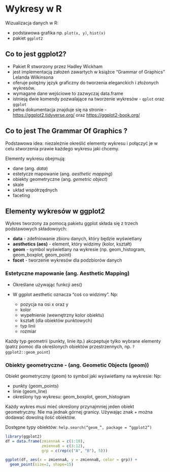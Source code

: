 # Wykresy w R

Wizualizacja danych w R: 

-   podstawowa grafika np. `plot(x, y)`, `hist(x)`
-   pakiet `ggplot2`

## Co to jest ggplot2?

-   Pakiet R stworzony przez Hadley Wickham
-   jest implementacją założeń zawartych w książce “Grammar of Graphics” Lelanda Wilkinsona
-   oferuje potężny język graficzny do tworzenia eleganckich i złożonych wykresów.
-   wymagane dane wejściowe to zazwyczaj data.frame
-   istnieją dwie komendy pozwalające na tworzenie wykresów - `qplot` oraz `ggplot`
-   pełna dokumentacja znajduje się na stronie - <https://ggplot2.tidyverse.org/> oraz <https://ggplot2-book.org/>

## Co to jest The Grammar Of Graphics ?

Podstawowa idea: niezależnie określić elementy wykresu i połączyć je w celu stworzenia prawie każdego wykresu jaki chcemy.

Elementy wykresu obejmują:

-   dane (ang. *data*)
-   estetycze mapowanie (ang. *aesthetic mapping*)
-   obiekty geometryczne (ang. *gemetric object*)
-   skale
-   układ współrzędnych
-   faceting

## Elementy wykresów w ggplot2

Wykres tworzony za pomocą pakietu ggplot składa się z trzech podstawowych składowoych:

-   **data** - zdefniowanie zbioru danych, który będzie wyświetlany
-   **aesthetics (aes)** - element, który widzimy (kolor, kształt)
-   **geom** - symbol wyświetlany na wykresie (np. geom_histogram, geom_boxplot, geom_point)
-   **facet** - tworzenie wykresów dla podzbiorów danych

### Estetyczne mapowanie (ang. Aesthetic Mapping)

-   Określane używając funkcji aes()

-   W ggplot aesthetic oznacza “coś co widzimy”. Np:

    -   pozycja na osi x oraz y
    -   kolor
    -   wypełnienie (wewnętrzny kolor obiektu)
    -   kształt (dla obiektów punktowych)
    -   typ linii
    -   rozmiar

Każdy typ geometrii (punkty, linie itp.) akcpeptuje tylko wybrane elementy (patrz pomoc dla określonych obiektów przestrzennych, np. `?ggplot2::geom_point`)

### Obiekty geometryczne - (ang. Geometic Objects (geom))

Obiekt geometryczny (geom) to symbol jaki wyświetlamy na wykresie: Np:

-   punkty (geom_points)
-   linie (geom_line)
-   określony typ wykresu: geom_boxplot, geom_histogram

Każdy wykres musi mieć określony przynajmniej jeden obiekt geometryczny. Nie ma jednak górnej granicy. Używając znak + można dodawać dowolną ilość obiektów.

Dostępne typy obiektów: `help.search(“geom_”, package = “ggplot2”)`

```r
library(ggplot2)
df = data.frame(zmiennaA = c(1:10), 
                zmiennaB = c(3:12),
                grp = c(rep(c("A", "B"), 5)))

ggplot(df, aes(x = zmiennaA, y = zmiennaB, color = grp)) + 
  geom_point(size=2, shape=15)
```
